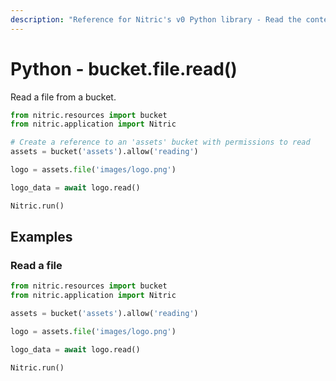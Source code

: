 ```yaml
---
description: "Reference for Nitric's v0 Python library - Read the contents of a file from a bucket."
---
```


# Python - bucket.file.read()

Read a file from a bucket.

```python
from nitric.resources import bucket
from nitric.application import Nitric

# Create a reference to an 'assets' bucket with permissions to read
assets = bucket('assets').allow('reading')

logo = assets.file('images/logo.png')

logo_data = await logo.read()

Nitric.run()
```

## Examples

### Read a file

```python
from nitric.resources import bucket
from nitric.application import Nitric

assets = bucket('assets').allow('reading')

logo = assets.file('images/logo.png')

logo_data = await logo.read()

Nitric.run()
```
